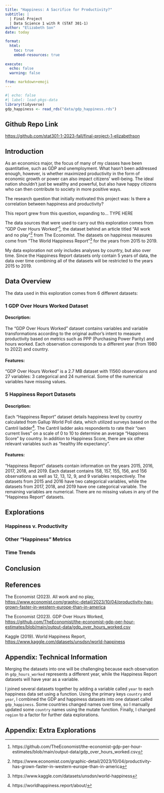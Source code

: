```yaml
---
title: "Happiness: A Sacrifice for Productivity?"
subtitle: |
  | Final Project 
  | Data Science 1 with R (STAT 301-1)
author: "Elizabeth Son"
date: today

format:
  html:
    toc: true
    embed-resources: true
    
execute:
  echo: false
  warning: false

from: markdown+emoji 
---
```

```r
#| echo: false
#| label: load-pkgs-data
library(tidyverse)
gdp_happiness <- read_rds("data/gdp_happiness.rds")
```

::: {.callout-tip icon=false}

## Github Repo Link

[https://github.com/stat301-1-2023-fall/final-project-1-elizabethson](https://github.com/stat301-1-2023-fall/final-project-1-elizabethson)

:::

## Introduction
As an economics major, the focus of many of my classes have been quantitative, such as GDP and unemployment. What hasn't been addressed enough, however, is whether maximized productivity in the form of economic growth or power can also impact citizens' well-being. The ideal nation shouldn't just be wealthy and powerful, but also have happy citizens who can then contribute to society in more positive ways.

The research question that initially motivated this project was: Is there a correlation between happiness and productivity?

This report grew from this question, expanding to... TYPE HERE

The data sources that were used to carry out this exploration comes from "GDP Over Hours Worked"^[https://github.com/TheEconomist/the-economist-gdp-per-hour-estimates/blob/main/output-data/gdp_over_hours_worked.csv], the dataset behind an article titled "All work and no play"^[https://www.economist.com/graphic-detail/2023/10/04/productivity-has-grown-faster-in-western-europe-than-in-america] from The Economist. The datasets on happiness measures come from “The World Happiness Report”^[https://www.kaggle.com/datasets/unsdsn/world-happiness] for the years from 2015 to 2019. 

My data exploration not only includes analyses by country, but also over time. Since the Happiness Report datasets only contain 5 years of data, the data over time combining all of the datasets will be restricted to the years 2015 to 2019. 

## Data Overview
The data used in this exploration comes from 6 different datasets:

### 1 GDP Over Hours Worked Dataset
#### Description:
The "GDP Over Hours Worked" dataset contains variables and variable transformations according to the original author's intent to measure productivity based on metrics such as PPP (Purchasing Power Parity) and hours worked. Each observation corresponds to a different year (from 1980 to 2022) and country.

#### Features: 
"GDP Over Hours Worked" is a 2.7 MB dataset with 11560 observations and 27 variables: 3 categorical and 24 numerical. Some of the numerical variables have missing values. 

### 5 Happiness Report Datasets
#### Description: 
Each "Happiness Report" dataset details happiness level by country calculated from Gallup World Poll data, which utilized surveys based on the Cantril ladder^[https://worldhappiness.report/about/]. The Cantril ladder asks respondents to rate their "own current lives" on a scale of 0 to 10 to determine an average "Happiness Score" by country. In addition to Happiness Score, there are six other relevant variables such as "healthy life expectancy".

#### Features: 
"Happiness Report" datasets contain information on the years 2015, 2016, 2017, 2018, and 2019. Each dataset contains 158, 157, 155, 156, and 156 observations as well as 12, 13, 12, 9, and 9 variables respectively. The datasets from 2015 and 2016 have two categorical variables, while the datasets from 2017, 2018, and 2019 have one categorical variable. The remaining variables are numerical. There are no missing values in any of the "Happiness Report" datasets. 

## Explorations
### Happiness v. Productivity

### Other "Happiness" Metrics

### Time Trends

## Conclusion

## References
The Economist (2023). All work and no play, [https://www.economist.com/graphic-detail/2023/10/04/productivity-has-grown-faster-in-western-europe-than-in-america](https://www.economist.com/graphic-detail/2023/10/04/productivity-has-grown-faster-in-western-europe-than-in-america)

The Economist (2023). GDP Over Hours Worked, [https://github.com/TheEconomist/the-economist-gdp-per-hour-estimates/blob/main/output-data/gdp_over_hours_worked.csv](https://github.com/TheEconomist/the-economist-gdp-per-hour-estimates/blob/main/output-data/gdp_over_hours_worked.csv)

Kaggle (2019). World Happiness Report, [https://www.kaggle.com/datasets/unsdsn/world-happiness](https://www.kaggle.com/datasets/unsdsn/world-happiness)

## Appendix: Technical Information
Merging the datasets into one will be challenging because each observation in `gdp_hours_worked` represents a different year, while the Happiness Report datasets will have year as a variable. 

I joined several datasets together by adding a variable called `year` to each happiness data set using a function. Using the primary keys `country` and `year`, I combined the GDP and happiness datasets into one dataset called `gdp_happiness`. Some countries changed names over time, so I manually updated some `country` names using the mutate function. Finally, I changed `region` to a factor for further data explorations. 

## Appendix: Extra Explorations
